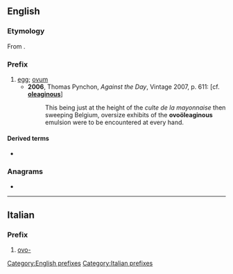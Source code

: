 {{also|ovo|óvo|óvó}}
==English==

===Etymology===
From {{etyl|la|en}} {{m|la|ovum||egg}}.

===Prefix===
{{en-prefix}}

# [[egg]]; [[ovum]]
#* '''2006''', Thomas Pynchon, ''Against the Day'', Vintage 2007, p. 611: [cf. '''[[oleaginous]]''']
#*: This being just at the height of the ''culte de la mayonnaise'' then sweeping Belgium, oversize exhibits of the '''ovoöleaginous''' emulsion were to be encountered at every hand.

====Derived terms====
* {{l|en|ovopathy}}

===Anagrams===
* {{anagrams|en|OOV}}

[[Category:English prefixes]]

----

==Italian==

===Prefix===
{{head|it|prefixes}}

# [[#English|ovo-]]

[[Category:Italian prefixes]]